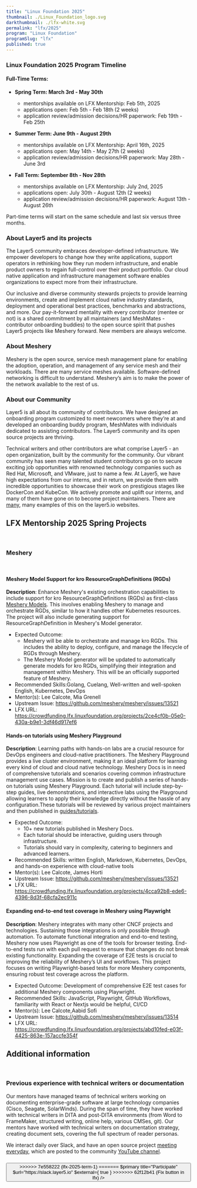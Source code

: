 ```yaml
---
title: "Linux Foundation 2025"
thumbnail: ./Linux_Foundation_logo.svg
darkthumbnail: ./lfx-white.svg
permalink: "lfx/2025"
program: "Linux Foundation"
programSlug: "lfx"
published: true
---
```



<ProgramsWrapper>

<LfxLogo alt="lfx_logo" class="lfx_logo"/>
<h3>Linux Foundation 2025 Program Timeline</h3>

<div>
  <h4><strong>Full-Time Terms:</strong></h4>
<ul>
    <li className="lfx-timeline_terms"><strong>Spring Term: March 3rd - May 30th</strong></li>
  <ul>
    <li>mentorships available on LFX Mentorship: Feb 5th, 2025</li>
    <li>applications open: Feb 5th - Feb 18th (2 weeks)</li>
    <li>application review/admission decisions/HR paperwork: Feb 19th - Feb 25th</li>
  </ul>
</ul>
<ul>
  <li className="lfx-timeline_terms"><strong>Summer Term: June 9th - August 29th</strong></li>
  <ul>
    <li>mentorships available on LFX Mentorship: April 16th, 2025</li>
    <li>applications open: May 14th - May 27th (2 weeks)</li>
    <li>application review/admission decisions/HR paperwork: May 28th - June 3rd</li>
  </ul>
</ul>
<ul>
  <li className="lfx-timeline_terms"><strong>Fall Term: September 8th - Nov 28th</strong></li>
  <ul>
    <li>mentorships available on LFX Mentorship: July 2nd, 2025</li>
    <li>applications open: July 30th - August 12th (2 weeks)</li>
    <li>application review/admission decisions/HR paperwork: August 13th - August 26th</li>
  </ul>
</ul>
Part-time terms will start on the same schedule and last six versus three months.
</div>

<h3>About Layer5 and its projects</h3>

<p>The Layer5 community embraces developer-defined infrastructure. We empower developers to change how they write applications, support operators in rethinking how they run modern infrastructure, and enable product owners to regain full-control over their product portfolio. Our cloud native application and infrastructure management software enables organizations to expect more from their infrastructure.</p>

<p>Our inclusive and diverse community stewards projects to provide learning environments, create and implement cloud native industry standards, deployment and operational best practices, benchmarks and abstractions, and more. Our pay-it-forward mentality with every contributor (mentee or not) is a shared commitment by all maintainers (and MeshMates - contributor onboarding buddies) to the open source spirit that pushes Layer5 projects like Meshery forward. New members are always welcome.</p>

<h3>About Meshery</h3>

<p>Meshery is the open source, service mesh management plane for enabling the adoption, operation, and management of any service mesh and their workloads. There are many service meshes available. Software-defined networking is difficult to understand. Meshery’s aim is to make the power of the network available to the rest of us.</p>

<h3>About our Community</h3>
 
Layer5 is all about <Link to="/community">its community</Link> of contributors. We have designed an onboarding program customized to <Link to="/community/newcomers">meet newcomers</Link> where they’re at and developed an onboarding buddy program, <Link to="/community/meshmates">MeshMates</Link> with individuals dedicated to assisting contributors. The Layer5 community and its open source projects are thriving.

Technical writers and other contributors are what comprise Layer5 - an open organization, built by the community for the community. Our vibrant community has seen many talented student contributors go on to secure exciting job opportunities with renowned technology companies such as Red Hat, Microsoft, and VMware, just to name a few. At Layer5, we have high expectations from our interns, and in return, we provide them with incredible opportunities to showcase their work on prestigious stages like DockerCon and KubeCon. We actively promote and uplift our interns, and many of them have gone on to become project maintainers. There are <a href="https://www.linkedin.com/company/layer5" rel="nofollow">many</a>, <Link to="https://layer5.io/blog/category/community">many examples</Link> of this on the layer5.io websites.


## LFX Mentorship 2025 Spring Projects
<br />

### Meshery
<br />

#### Meshery Model Support for kro ResourceGraphDefinitions (RGDs)

**Description**: Enhance Meshery's existing orchestration capabilities to include support for kro ResourceGraphDefinitions (RGDs) as first-class <a href="https://docs.meshery.io/concepts/logical/models">Meshery Models</a>. This involves enabling Meshery to manage and orchestrate RGDs, similar to how it handles other Kubernetes resources. The project will also include generating support for ResourceGraphDefinition in Meshery's Model generator.
- Expected Outcome: 
  - Meshery will be able to orchestrate and manage kro RGDs. This includes the ability to deploy, configure, and manage the lifecycle of RGDs through Meshery.
  - The Meshery Model generator will be updated to automatically generate models for kro RGDs, simplifying their integration and management within Meshery. This will be an officially supported feature of Meshery.
- Recommended Skills:Golang, Cuelang, Well-written and well-spoken English, Kubernetes, DevOps
- Mentor(s): <Link to="/community/members/lee-calcote">Lee Calcote</Link>, <Link to ="mailto:mia.grenell2337@gmail.com">Mia Grenell</Link>
- Upstream Issue: https://github.com/meshery/meshery/issues/13521
- LFX URL: https://crowdfunding.lfx.linuxfoundation.org/projects/2ce4cf0b-05e0-430a-b9e1-3df46d917ef6

#### Hands-on tutorials using Meshery Playground

**Description**: Learning paths with hands-on labs are a crucial resource for DevOps engineers and cloud-native practitioners. The Meshery Playground provides a live cluster environment, making it an ideal platform for learning every kind of cloud and cloud native technology. Meshery Docs is in need of comprehensive tutorials and scenarios covering common infrastructure management use cases. Mission is to create and publish a series of hands-on tutorials using Meshery Playground. Each tutorial will include step-by-step guides, live demonstrations, and interactive labs using the Playground allowing learners to apply their knowledge directly without the hassle of any configuration.These tutorials will be reviewed by various project maintainers and then published in <a href="https://docs.meshery.io/guides/tutorials">guides/tutorials</a>.
- Expected Outcome: 
  - 10+ new tutorials published in Meshery Docs.
  - Each tutorial should be interactive, guiding users through infrastructure.
  - Tutorials should vary in complexity, catering to beginners and advanced learners.
- Recommended Skills: written English, Markdown, Kubernetes, DevOps, and hands-on experience with cloud-native tools
- Mentor(s): <Link to="/community/members/lee-calcote">Lee Calcote</Link>, <Link to="mailto:james.horton2337@gmail.com">James Horti</Link>
- Upstream Issue:  https://github.com/meshery/meshery/issues/13521
- LFX URL: https://crowdfunding.lfx.linuxfoundation.org/projects/4cca92b8-ede6-4396-8d3f-68cfa2ec911c

#### Expanding end-to-end test coverage in Meshery using Playwright

**Description**:  Meshery integrates with many other CNCF projects and technologies. Sustaining those integrations is only possible through automation. To automate functional integration and end-to-end testing, Meshery now uses Playwright as one of the tools for browser testing. End-to-end tests run with each pull request to ensure that changes do not break existing functionality. Expanding the coverage of E2E tests is crucial to improving the reliability of Meshery’s UI and workflows. This project focuses on writing Playwright-based tests for more Meshery components, ensuring robust test coverage across the platform.
- Expected Outcome: Development of comprehensive E2E test cases for additional Meshery components using Playwright.
- Recommended Skills:  JavaScript, Playwright, GitHub Workflows, familiarity with React or Nextjs would be helpful, CI/CD
- Mentor(s): <Link to="/community/members/lee-calcote">Lee Calcote</Link>,<Link to = "/community/members/aabid-sofi">Aabid Sofi</Link>
- Upstream Issue: https://github.com/meshery/meshery/issues/13514
- LFX URL: https://crowdfunding.lfx.linuxfoundation.org/projects/abd10fed-e03f-4425-863e-157accfe354f

## Additional information
<br />

### Previous experience with technical writers or documentation

<p>Our mentors have managed teams of technical writers working on documenting enterprise-grade software at large technology companies (Cisco, Seagate, SolarWinds). During the span of time, they have worked with technical writers in DITA and post-DITA environments (from Word to FrameMaker, structured writing, online help, various CMSes, git). Our mentors have worked with technical writers on documentation strategy, creating document sets, covering the full spectrum of reader personas.</p>

We interact daily over Slack, and have an open source project [meeting everyday](https://layer5.io/community/calendar), which are posted to the community [YouTube channel](https://www.youtube.com/c/Layer5io?sub_confirmation=1).

<div className="apply-button">
  <h3>
    <Button
<<<<<<< HEAD
<<<<<<< HEAD
      $primary
      title="Participate"
      $url="https://slack.layer5.io"
      $external={ true }
=======
      primary
      title="Participate"
      url="https://slack.layer5.io"
      external={ true }
>>>>>>> 7e558222 (lfx-2025-term-1)
=======
      $primary
      title="Participate"
      $url="https://slack.layer5.io"
      $external={ true }
>>>>>>> 62f12b41 (Fix button in lfx)
    />
  </h3>
</div>

</ProgramsWrapper>
